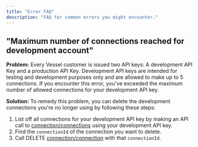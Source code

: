```yaml
---
title: "Error FAQ"
description: "FAQ for common errors you might encounter."
---
```


## "Maximum number of connections reached for development account"

**Problem:**
Every Vessel customer is issued two API keys: A development API Key and a production API Key.
Development API keys are intended for testing and development purposes only and are allowed to make up to 5 connections.
If you encounter this error, you've exceeded the maximum number of allowed connections for your development API key.

**Solution:**
To remedy this problem, you can delete the development connections you're no longer using by following these steps:

1. List off all connections for your development API key by making an API call to [connection/connections](pages/crm/connection/get-all-connections) using your development API key.
2. Find the `connectionId` of the connection you want to delete.
3. Call DELETE [connection/connection](pages/crm/connection/remove-connection) with that `connectionId`.
